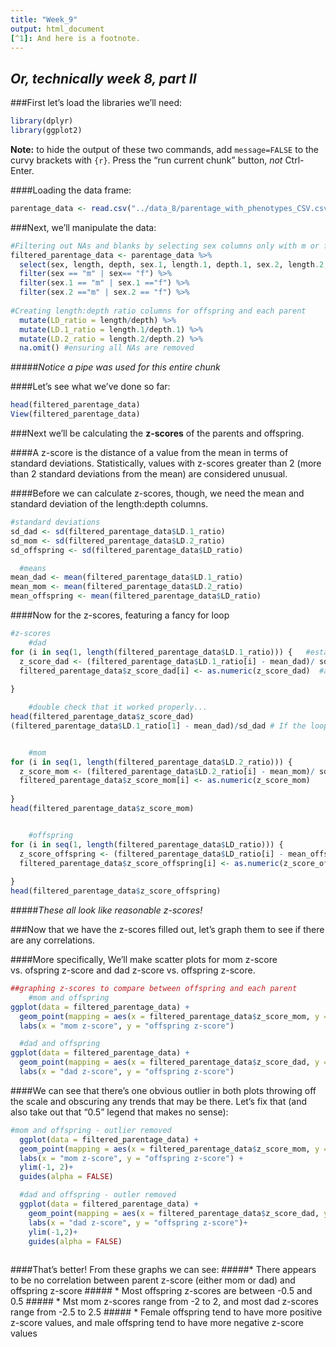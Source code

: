 ```yaml
---
title: "Week_9"
output: html_document
[^1]: And here is a footnote.
---
```

## *Or, technically week 8, part II*

###First let's load the libraries we'll need:

```r
library(dplyr)
library(ggplot2)
```
**Note:** to hide the output of these two commands, add `message=FALSE` to the curvy brackets with `{r}`. Press the "run current chunk" button, *not* Ctrl-Enter.



####Loading the data frame:
```r
parentage_data <- read.csv("../data_8/parentage_with_phenotypes_CSV.csv")
```



###Next, we'll manipulate the data:
```r
#Filtering out NAs and blanks by selecting sex columns only with m or f
filtered_parentage_data <- parentage_data %>%
  select(sex, length, depth, sex.1, length.1, depth.1, sex.2, length.2, depth.2) %>%
  filter(sex == "m" | sex== "f") %>%     
  filter(sex.1 == "m" | sex.1 =="f") %>% 
  filter(sex.2 =="m" | sex.2 == "f") %>% 
  
#Creating length:depth ratio columns for offspring and each parent  
  mutate(LD_ratio = length/depth) %>%     
  mutate(LD.1_ratio = length.1/depth.1) %>% 
  mutate(LD.2_ratio = length.2/depth.2) %>% 
  na.omit() #ensuring all NAs are removed
```
#####*Notice a pipe was used for this entire chunk*




####Let's see what we've done so far:
```r
head(filtered_parentage_data)
View(filtered_parentage_data)
```



###Next we'll be calculating the **z-scores** of the parents and offspring. 


####A z-score is the distance of a value from the mean in terms of standard deviations. Statistically, values with z-scores greater than 2 (more than 2 standard deviations from the mean) are considered unusual. 

####Before we can calculate z-scores, though, we need the mean and standard deviation of the length:depth columns.
```r
#standard deviations
sd_dad <- sd(filtered_parentage_data$LD.1_ratio)
sd_mom <- sd(filtered_parentage_data$LD.2_ratio)
sd_offspring <- sd(filtered_parentage_data$LD_ratio)  

  #means
mean_dad <- mean(filtered_parentage_data$LD.1_ratio)
mean_mom <- mean(filtered_parentage_data$LD.2_ratio)
mean_offspring <- mean(filtered_parentage_data$LD_ratio)

```




####Now for the z-scores, featuring a fancy for loop
```r
#z-scores
    #dad
for (i in seq(1, length(filtered_parentage_data$LD.1_ratio))) {   #establishing the data to which the loop will apply (the dad length:depth (LD.1) ratio column)
  z_score_dad <- (filtered_parentage_data$LD.1_ratio[i] - mean_dad)/ sd_dad   #i is used as a generic variable. We're subtracting each entry in LD.1_ratio from the mean and dividing that difference by the standard deviation
  filtered_parentage_data$z_score_dad[i] <- as.numeric(z_score_dad)  #assigning the results of the above line to the column "z_score_dad"
    
}

    #double check that it worked properly...
head(filtered_parentage_data$z_score_dad)
(filtered_parentage_data$LD.1_ratio[1] - mean_dad)/sd_dad # If the loop worked correctly, this should yield the same value as the first output value from the loop


    #mom
for (i in seq(1, length(filtered_parentage_data$LD.2_ratio))) {
  z_score_mom <- (filtered_parentage_data$LD.2_ratio[i] - mean_mom)/ sd_mom 
  filtered_parentage_data$z_score_mom[i] <- as.numeric(z_score_mom)
  
}
head(filtered_parentage_data$z_score_mom)


    #offspring
for (i in seq(1, length(filtered_parentage_data$LD_ratio))) {
  z_score_offspring <- (filtered_parentage_data$LD_ratio[i] - mean_offspring)/ sd_offspring
  filtered_parentage_data$z_score_offspring[i] <- as.numeric(z_score_offspring)
  
}
head(filtered_parentage_data$z_score_offspring)
```
#####*These all look like reasonable z-scores!*




###Now that we have the z-scores filled out, let's graph them to see if there are any correlations. 


####More specifically, We'll make scatter plots for mom z-score vs. ofspring z-score and dad z-score vs. offspring z-score.

```r
##graphing z-scores to compare between offspring and each parent
    #mom and offspring
ggplot(data = filtered_parentage_data) +
  geom_point(mapping = aes(x = filtered_parentage_data$z_score_mom, y = filtered_parentage_data$z_score_offspring, color = sex, alpha = 0.5))+
  labs(x = "mom z-score", y = "offspring z-score")

  #dad and offspring
ggplot(data = filtered_parentage_data) +
  geom_point(mapping = aes(x = filtered_parentage_data$z_score_dad, y = filtered_parentage_data$z_score_offspring, color = sex, alpha = 0.5))+
  labs(x = "dad z-score", y = "offspring z-score")
```





####We can see that there's one obvious outlier in both plots throwing off the scale and obscuring any trends that may be there. Let's fix that (and also take out that "0.5" legend that makes no sense):


```r
#mom and offspring - outlier removed
  ggplot(data = filtered_parentage_data) +
  geom_point(mapping = aes(x = filtered_parentage_data$z_score_mom, y = filtered_parentage_data$z_score_offspring, color = sex, alpha = 0.5))+
  labs(x = "mom z-score", y = "offspring z-score") +
  ylim(-1, 2)+
  guides(alpha = FALSE)

  #dad and offspring - outler removed
  ggplot(data = filtered_parentage_data) +
    geom_point(mapping = aes(x = filtered_parentage_data$z_score_dad, y = filtered_parentage_data$z_score_offspring, color = sex, alpha = 0.5))+
    labs(x = "dad z-score", y = "offspring z-score")+
    ylim(-1,2)+
    guides(alpha = FALSE)
  
```



####That's better! From these graphs we can see:
#####* There appears to be no correlation between parent z-score (either mom or dad) and offspring z-score
##### * Most offspring z-scores are between -0.5 and 0.5
##### * Mst mom z-scores range from -2 to 2, and most dad z-scores range from -2.5 to 2.5
##### * Female offspring tend to have more positive z-score values, and male offspring tend to have more negative z-score values

[^1]: And here is a footnote.